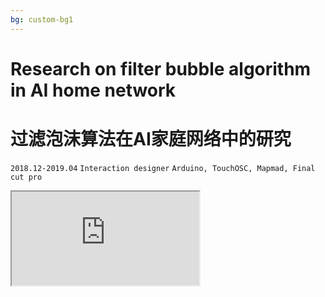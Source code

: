```yaml
---
bg: custom-bg1
---
```



# Research on filter bubble algorithm in AI home network
# 过滤泡沫算法在AI家庭网络中的研究

`2018.12-2019.04`  `Interaction designer`  `Arduino, TouchOSC, Mapmad, Final cut pro`

<iframe width={1064} height={600} src="https://www.youtube.com/embed/Ey2CQztJBpc?si=pxk85SNOrPSsBkUt" title="YouTube video player" allow="accelerometer; autoplay; clipboard-write; encrypted-media; gyroscope; picture-in-picture; web-share" referrerPolicy="strict-origin-when-cross-origin" allowFullScreen />

## Project Intro
近年来推动行业新一轮发展浪潮的互联网企业普片认为：智能家居是家电联网，并且能够自动组成一个系统。为了拉近用户体验智能家居的机会，智能家居的实现从初期昂贵的全屋集成系统演变成现在更低成本的connected gadgets, 来计算不同环境中人的状态，具有用户习惯的学习功能。与此同时，由于网络信息的过载和多样，很多社交媒体也都采用了各种各样的算法来为用户推送更加个性化的新闻，让新闻更加符合每个人的口味。例如，Spotify就采取协同过滤算法来决定用户的听音乐偏好。


“The filter bubble”是左翼政治与互联网活动家Eli Pariser在2011年同名著作中创造的一个词，指的是互联网用户受网络内容算法编辑的影响，其信息环境越来越个人化的现象。

‘Filter bubble’ is a term created by left-wing political and internet activist Eli Pariser in his eponymous book in 2011. It refers to the phenomenon that internet users are affected by the editing of network content algorithms and their information environment is becoming more and more personalised.

<Image src="/filter_home/filter_1.png" alt="视频模拟" className="my-6 rounded-lg" />

智能家居和过滤泡沫看上去是分别两个领域的东西，但我们会发现它们有相似的特征，同样以人工智能出发，为用户提供个性化建议。多元化的生态圈结构与全新的市场格局相互交织、碰撞的中心智能家居服务需求开始凸显（兰复裁，2018）。回顾智能家居市场的变化与发展，我们需要重新审视smart home的应用落地点和创新方向。我这个项目开展的初衷是如何打破这个网络泡沫，但后来我发现，与其要把它打破，不如把它视为一面了解我们的镜子，并告诉还不十分懂我们的 ‘智能家助手’。 


大部分的人工智能来自大数据。当前的智能家居设备和在线个性化推荐都是基于大数据收集建立的。当我们使用这些设备和软件时，网站内容，社交网络和在线活动同样也会塑造我们的“身份”信息（Pariser，2011年），这就会导致“过滤器泡沫”。同时，目前的智能家居产品以AI扬声器为主导，主要是为了满足用户的喜好。过滤泡沫和智能家居的发展都越来越接近我们的生活（当然是出于商业目的），然而它们是孤立且相互挑战的。
  
The majority of artificial intelligence comes from big data. The current intelligent home devices and online personalised recommendations are base on big data collection. Web contents, social networks and online activities, they shape ours ‘identity’ while we shape them(Pariser, 2011), which also causes the 'filter bubble'. Meanwhile, the current smart home products are led by AI speaker, mainly to meet the preferences of users. The development of both is getting closer to our lives (of course, for commercial purposes), but they are isolated.


通过进一步的研究和实践，我希望找到智能家居中的空白并促进它们的在线和离线联系。同时，我希望我们能打破一些过滤泡沫，用户通过改变生活方式来探索更多的未知数。该项目探讨了过滤器泡沫对智能家居的侵蚀。如果这些改变我们在线行为的算法开始影响我们的家庭生活，那该怎么办？

Through further research and practice, I wish to find the gaps in smart home and promote online and offline connections. At the same time, I hope we will break some filter bubbles and users explore more unknowns through the change of lifestyle. This project explores the encroachment of the filter bubble into the smart home. What if the algorithms that shape our online behaviour start to shape our domestic life?
<Image src="/filter_home/filter_2.png" alt="视频模拟" className="my-6 rounded-lg" />
<Image src="/filter_home/filter_3.png"  className="my-6 rounded-lg" />
<Image src="/filter_home/filter_4.png"  className="my-6 rounded-lg" />
<Image src="/filter_home/filter_5.png"  className="my-6 rounded-lg" />
<Image src="/filter_home/filter_6.png"  className="my-6 rounded-lg" />


## Prototype
为了实现我的想法，我自制了冰箱并使用物理元件模拟它的工作原理：
最初的想法是重置冰箱打开时恢复照明的效果，因此我上下排列了LED灯带，希望通过传感器实现。冰箱分为上下两层或两层。
  
The initial idea is to restore the effect of lighting when turned on in the refrigerator, so I arranged the LED light belt up and down, and I hope to achieve it through sensor. And the refrigerator is divided into two or two parts of the upper and lower layers.
<Image src="/filter_home/filter_7.png"  className="my-6 rounded-lg" />
<Image src="/filter_home/filter_8.png"  className="my-6 rounded-lg" />


借助此TouchOSC平台，我可以轻松控制LCD。但是缺点是颜色，关键功能和形状受到限制。经过三个版本的改进，最终版本才确定上方的菜单栏。有五个类别，政治职位，搜索引擎，社交媒体，流媒体和活动。我将其归类的原因是基于先前的结论。考虑到不同平台上的滤泡之间的差异。
  
With this TouchOSC platform, I can easily control the LCD. But the shortcoming is the colour, the key function and the shape is limited.After three versions of the improvement, the final version is determined.
  
The menu bar above is five categories, political positions, search engines, social media, streaming media and activities. The reason I categorise this is through the conclusions previously. Taking into account the differences between filter bubble on different platforms.

<Image src="/filter_home/filter_9.png"  className="my-6 rounded-lg" />
<Image src="/filter_home/filter_10.png"  className="my-6 rounded-lg" />
<Image src="/filter_home/filter_11.png"  className="my-6 rounded-lg" />


<iframe width={1064} height={600} src='//player.bilibili.com/player.html?bvid=BV15L4y1e7Jz&cid=388265987&p=1&share_source=copy_web' border='0' allowFullscreen />